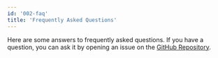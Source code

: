 ```yaml
---
id: '002-faq'
title: 'Frequently Asked Questions'
---
```


Here are some answers to frequently asked questions. If you have a question, you can ask it by opening an issue on the [GitHub Repository](https://github.com/leanflutter/flutter-widget-livebook/).
